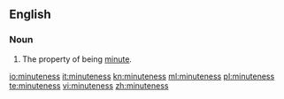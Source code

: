 ==English==
===Noun===
{{en-noun|-}}

#The property of being [[minute]].

[[io:minuteness]]
[[it:minuteness]]
[[kn:minuteness]]
[[ml:minuteness]]
[[pl:minuteness]]
[[te:minuteness]]
[[vi:minuteness]]
[[zh:minuteness]]
